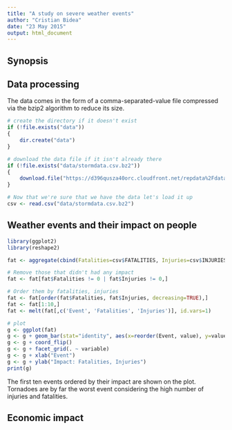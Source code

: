 ```yaml
---
title: "A study on severe weather events"
author: "Cristian Bidea"
date: "23 May 2015"
output: html_document
---
```


## Synopsis

## Data processing

The data comes in the form of a comma-separated-value file compressed via the bzip2 algorithm to reduce its size.

```r
# create the directory if it doesn't exist
if (!file.exists("data"))
{
    dir.create("data")
}

# download the data file if it isn't already there
if (!file.exists("data/stormdata.csv.bz2"))
{
    download.file("https://d396qusza40orc.cloudfront.net/repdata%2Fdata%2FStormData.csv.bz2", destfile="data/stormdata.csv.bz2", method="curl")
}

# Now that we're sure that we have the data let's load it up
csv <- read.csv("data/stormdata.csv.bz2")
```

## Weather events and their impact on people

```r
library(ggplot2)
library(reshape2)

fat <- aggregate(cbind(Fatalities=csv$FATALITIES, Injuries=csv$INJURIES), by=list(Event=csv$EVTYPE), FUN=sum)

# Remove those that didn't had any impact
fat <- fat[fat$Fatalities != 0 | fat$Injuries != 0,]

# Order them by fatalities, injuries
fat <- fat[order(fat$Fatalities, fat$Injuries, decreasing=TRUE),]
fat <- fat[1:10,]
fat <- melt(fat[,c('Event', 'Fatalities', 'Injuries')], id.vars=1)

# plot
g <- ggplot(fat)
g <- g + geom_bar(stat="identity", aes(x=reorder(Event, value), y=value, fill=variable), position="dodge")
g <- g + coord_flip()
g <- g + facet_grid(. ~ variable)
g <- g + xlab("Event")
g <- g + ylab("Impact: Fatalities, Injuries")
print(g)
```

The first ten events ordered by their impact are shown on the plot. Tornadoes are by far the worst event considering the high number of injuries and fatalities.

## Economic impact
